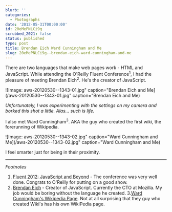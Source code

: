 ```yaml
---
blurb: ''
categories:
  - Photographs
date: '2012-05-31T00:00:00'
id: 20eMePNLCi9g
scrubbed_2021: false
status: published
type: post
title: Brendan Eich Ward Cunningham and Me
slug: 20eMePNLCi9g--brendan-eich-ward-cunningham-and-me
---
```


There are two languages that make web pages work - HTML and JavaScript. While attending the O'Reilly Fluent Conference<sup>1</sup>, I had the pleasure of meeting Brendan Eich<sup>2</sup>. He's the creator of JavaScript.

![Image: aws-20120530--1343-01.jpg" caption="Brendan Eich and Me](/aws-20120530--1343-01.jpg" caption="Brendan Eich and Me)

*Unfortunately, I was experimenting with the settings on my camera and borked this shot a little. Alas... such is life.*


I also met Ward Cunningham<sup>3</sup>. AKA the guy who created the first wiki, the forerunning of Wikipedia.

![Image: aws-20120530--1343-02.jpg" caption="Ward Cunningham and Me](/aws-20120530--1343-02.jpg" caption="Ward Cunningham and Me)

I feel smarter just for being in their proximity. 

---


*Footnotes*

1. [Fluent 2012: JavaScript and Beyond](http://fluentconf.com/) - The conference was very well done. Congrats to O'Reilly for putting on a good show.
2. [Brendan Eich](http://en.wikipedia.org/wiki/Brendan_Eich) - Creator of JavaScript. Currently the CTO at Mozilla. My job would be boring without the language he created. 
3.[Ward Cunningham's Wikipedia Page](http://en.wikipedia.org/wiki/Ward_Cunningham). Not at all surprising that they guy who created Wiki's has his own WikiPedia page.
